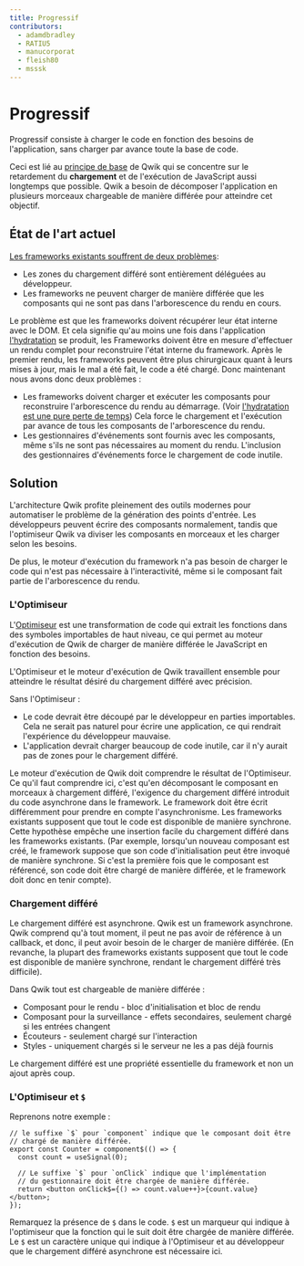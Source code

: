 ```yaml
---
title: Progressif
contributors:
  - adamdbradley
  - RATIU5
  - manucorporat
  - fleish80
  - msssk
---
```


# Progressif

Progressif consiste à charger le code en fonction des besoins de l'application, sans charger par avance toute la base de code.

Ceci est lié au [principe de base](../../think-qwik/index.mdx) de Qwik qui se concentre sur le retardement du **chargement** et de l'exécution de JavaScript aussi longtemps que possible. Qwik a besoin de décomposer l'application en plusieurs morceaux chargeable de manière différée pour atteindre cet objectif.

## État de l'art actuel

[Les frameworks existants souffrent de deux problèmes](https://www.builder.io/blog/dont-blame-the-developer-for-what-the-frameworks-did):

- Les zones du chargement différé sont entièrement déléguées au développeur.
- Les frameworks ne peuvent charger de manière différée que les composants qui ne sont pas dans l'arborescence du rendu en cours.

Le problème est que les frameworks doivent récupérer leur état interne avec le DOM. Et cela signifie qu'au moins une fois dans l'application [l'hydratation](../../concepts/resumable/#resumable-vs-hydration) se produit, les Frameworks doivent être en mesure d'effectuer un rendu complet pour reconstruire l'état interne du framework. Après le premier rendu, les frameworks peuvent être plus chirurgicaux quant à leurs mises à jour, mais le mal a été fait, le code a été chargé. Donc maintenant nous avons donc deux problèmes :

- Les frameworks doivent charger et exécuter les composants pour reconstruire l'arborescence du rendu au démarrage. (Voir [l'hydratation est une pure perte de temps](https://www.builder.io/blog/hydration-is-pure-overhead)) Cela force le chargement et l'exécution par avance de tous les composants de l'arborescence du rendu.
- Les gestionnaires d'événements sont fournis avec les composants, même s'ils ne sont pas nécessaires au moment du rendu. L'inclusion des gestionnaires d'événements force le chargement de code inutile.

## Solution

L'architecture Qwik profite pleinement des outils modernes pour automatiser le problème de la génération des points d'entrée. Les développeurs peuvent écrire des composants normalement, tandis que l'optimiseur Qwik va diviser les composants en morceaux et les charger selon les besoins.

De plus, le moteur d'exécution du framework n'a pas besoin de charger le code qui n'est pas nécessaire à l'interactivité, même si le composant fait partie de l'arborescence du rendu.

### L'Optimiseur

L'[Optimiseur](../../advanced/optimizer/index.mdx) est une transformation de code qui extrait les fonctions dans des symboles importables de haut niveau, ce qui permet au moteur d'exécution de Qwik de charger de manière différée le JavaScript en fonction des besoins.

L'Optimiseur et le moteur d'exécution de Qwik travaillent ensemble pour atteindre le résultat désiré du chargement différé avec précision.

Sans l'Optimiseur :

- Le code devrait être découpé par le développeur en parties importables. Cela ne serait pas naturel pour écrire une application, ce qui rendrait l'expérience du développeur mauvaise.
- L'application devrait charger beaucoup de code inutile, car il n'y aurait pas de zones pour le chargement différé.

Le moteur d'exécution de Qwik doit comprendre le résultat de l'Optimiseur. Ce qu'il faut comprendre ici, c'est qu'en décomposant le composant en morceaux à chargement différé, l'exigence du chargement différé introduit du code asynchrone dans le framework. Le framework doit être écrit différemment pour prendre en compte l'asynchronisme. Les frameworks existants supposent que tout le code est disponible de manière synchrone. Cette hypothèse empêche une insertion facile du chargement différé dans les frameworks existants. (Par exemple, lorsqu'un nouveau composant est créé, le framework suppose que son code d'initialisation peut être invoqué de manière synchrone. Si c'est la première fois que le composant est référencé, son code doit être chargé de manière différée, et le framework doit donc en tenir compte).

### Chargement différé

Le chargement différé est asynchrone. Qwik est un framework asynchrone. Qwik comprend qu'à tout moment, il peut ne pas avoir de référence à un callback, et donc, il peut avoir besoin de le charger de manière différée. (En revanche, la plupart des frameworks existants supposent que tout le code est disponible de manière synchrone, rendant le chargement différé très difficile).

Dans Qwik tout est chargeable de manière différée :

- Composant pour le rendu - bloc d'initialisation et bloc de rendu
- Composant pour la surveillance - effets secondaires, seulement chargé si les entrées changent
- Écouteurs - seulement chargé sur l'interaction
- Styles - uniquement chargés si le serveur ne les a pas déjà fournis

Le chargement différé est une propriété essentielle du framework et non un ajout après coup.

### L'Optimiseur et `$`

Reprenons notre exemple :

```tsx
// le suffixe `$` pour `component` indique que le composant doit être
// chargé de manière différée.
export const Counter = component$(() => {
  const count = useSignal(0);

  // Le suffixe `$` pour `onClick` indique que l'implémentation
  // du gestionnaire doit être chargée de manière différée.
  return <button onClick$={() => count.value++}>{count.value}</button>;
});
```

Remarquez la présence de `$` dans le code. `$` est un marqueur qui indique à l'optimiseur que la fonction qui le
suit doit être chargée de manière différée. Le `$` est un caractère unique qui indique à l'Optimiseur et au développeur
que le chargement différé asynchrone est nécessaire ici.
